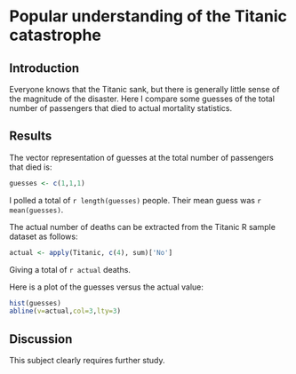 # Popular understanding of the Titanic catastrophe

## Introduction

Everyone knows that the Titanic sank, but there is generally little sense of the magnitude 
of the disaster. Here I compare some guesses of the total number of passengers that died 
to actual mortality statistics.


## Results

The vector representation of guesses at the total number of passengers that died is:


```r
guesses <- c(1,1,1)

```


I polled a total of `r length(guesses)` people. Their mean guess was `r mean(guesses)`. 

The actual number of deaths can be extracted from the Titanic R sample dataset as follows:

```r
actual <- apply(Titanic, c(4), sum)['No']

```
Giving a total of `r actual` deaths.

Here is a plot of the guesses versus the actual value:

```r
hist(guesses)
abline(v=actual,col=3,lty=3)

```


## Discussion


This subject clearly requires further study. 



